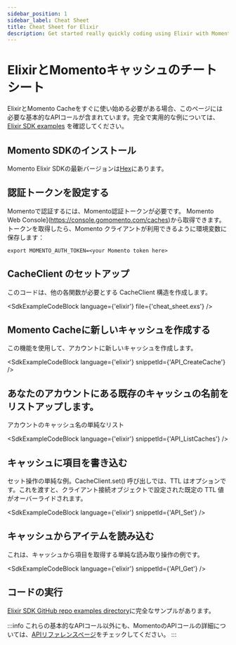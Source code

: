 ```yaml
---
sidebar_position: 1
sidebar_label: Cheat Sheet
title: Cheat Sheet for Elixir
description: Get started really quickly coding using Elixir with Momento Cache
---
```



# ElixirとMomentoキャッシュのチートシート

ElixirとMomento Cacheをすぐに使い始める必要がある場合、このページには必要な基本的なAPIコールが含まれています。完全で実用的な例については、[Elixir SDK examples](https://github.com/momentohq/client-sdk-elixir/tree/main/examples) を確認してください。

## Momento SDKのインストール

Momento Elixir SDKの最新バージョンは[Hex](https://hex.pm/packages/gomomento)にあります。

## 認証トークンを設定する

Momentoで認証するには、Momento認証トークンが必要です。 Momento Web Console](https://console.gomomento.com/caches)から取得できます。
トークンを取得したら、Momento クライアントが利用できるように環境変数に保存します：

```
export MOMENTO_AUTH_TOKEN=<your Momento token here>
```

## CacheClient のセットアップ
このコードは、他の各関数が必要とする CacheClient 構造を作成します。

<SdkExampleCodeBlock language={'elixir'} file={'cheat_sheet.exs'} />

## Momento Cacheに新しいキャッシュを作成する
この機能を使用して、アカウントに新しいキャッシュを作成します。

<SdkExampleCodeBlock language={'elixir'} snippetId={'API_CreateCache'} />


## あなたのアカウントにある既存のキャッシュの名前をリストアップします。
アカウントのキャッシュ名の単純なリスト

<SdkExampleCodeBlock language={'elixir'} snippetId={'API_ListCaches'} />

## キャッシュに項目を書き込む
セット操作の単純な例。CacheClient.set() 呼び出しでは、TTL はオプションです。これを渡すと、クライアント接続オブジェクトで設定された既定の TTL 値がオーバーライドされます。

<SdkExampleCodeBlock language={'elixir'} snippetId={'API_Set'} />

## キャッシュからアイテムを読み込む
これは、キャッシュから項目を取得する単純な読み取り操作の例です。

<SdkExampleCodeBlock language={'elixir'} snippetId={'API_Get'} />

## コードの実行

[Elixir SDK GitHub repo examples directory](https://github.com/momentohq/client-sdk-elixir/tree/main/examples)に完全なサンプルがあります。

:::info
これらの基本的なAPIコール以外にも、MomentoのAPIコールの詳細については、[APIリファレンスページ](../../api-reference/index.mdx)をチェックしてください。
:::
